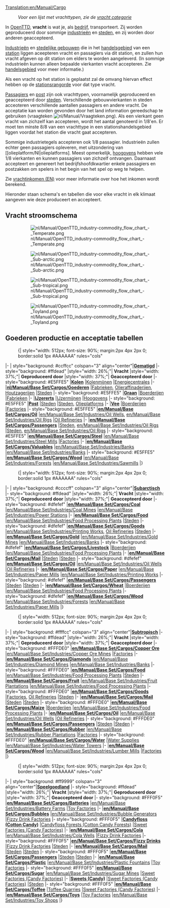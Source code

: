 [[Translation:en/Manual/Cargo]]
{{nl/Vertaling|en/Manual/Cargo|50}}
{{nl/Manual/Inhoudsopgave}}
:''Voor een lijst met vrachttypen, zie de [[:Category:nl/Vracht|vracht categorie]]''

In [[nl/Manual/Main Page|OpenTTD]], '''vracht''' is wat je, als [[nl/Manual/Bedrijf|bedrijf]], transporteert. Zij worden geproduceerd door sommige [[nl/Manual/Industrie|industrieën]] en [[nl/Manual/Gemeente|steden]], en zij worden door anderen geaccepteerd. 

[[nl/Manual/Industrie|Industrieën]] en [[nl/Manual/Gemeente|stedelijke gebouwen]] die in het [[nl/Manual/Handelsgebied|handelsgebied]] van een [[nl/Manual/Stations|station]] liggen aceepteren vracht en passagiers via dit station, en zullen hun vracht afgeven op dit station om elders te worden aangeleverd. (In sommige industrieën kunnen alleen bepaalde vierkanten vracht accepteren. Zie [[nl/Manual/Handelsgebied|handelsgebied]] voor meer informatie.)

Als een vracht op het station is geplaatst zal de omvang hiervan effect hebben op de [[nl/Manual/Game Mechanics/Main Page#stationsrangorde|stationsrangorde]] voor dat type vracht.

[[nl/Manual/Base Set/Cargos/Passagiers|Passagiers]] en [[nl/Manual/Base Set/Cargos/Post|post]] zijn ook vrachttypen, voornamelijk geproduceerd en geaccepteerd door [[nl/Manual/Gemeente|steden]]. Verschillende gebouwvierkanten in steden acceoteren verschillende aantallen passagiers en andere vracht. De acceptatie kan worden gevonden door het land information gereedschap te gebruiken (vraagteken [[File:nl/Manual/Vraagteken.png]]). Als een vierkant geen vracht van zichzelf kan accepteren, wordt het aantal genoteerd in 1/8'en. Er moet ten minste 8/8 van een vrachttype in een stationshandelsgebied liggen voordat het station die vracht gaat accepteren.

Sommige industrietegels accepteren ook 1/8 passagier. Industrieën zullen echter geen passagiers opleveren, met uitzondering van [[olieplatform/Nl|olieplatforms]. Meest opmerkelijk, [[nl/Manual/Base Set/Industries/Hoogoven|hoogovens]] hebben vele 1/8 vierkanten en kunnen passagiers van zichzelf ontvangen. Daarnaast accepteert en genereert het bedrijfshoofdkwartier enkele passagiers en postzakken om spelers in het begin van het spel op weg te helpen.

Zie [[en/Manual/Game Mechanics/Cargo income|vrachtinkomen (EN)]] voor meer informatie over hoe het inkomen wordt berekend.

Hieronder staan schema's en tabellen die voor elke vracht in elk klimaat aangeven wie deze produceert en accepteert.

==Vracht stroomschema==
:[[File:nl/Manual/OpenTTD industry-commodity flow chart - Temperate.png|border]]

:[[File:nl/Manual/OpenTTD industry-commodity flow chart - Sub-arctic.png|border]]

:[[File:nl/Manual/OpenTTD industry-commodity flow chart - Sub-tropical.png|border]]

:[[File:nl/Manual/OpenTTD industry-commodity flow chart - Toyland.png|border]]

==Goederen productie en acceptatie tabellen==

:{| {{en/Wikitable}} style="width: 512px; font-size: 90%; margin:2px 4px 2px 0; border:solid 1px #AAAAAA" rules="cols"
|- 
| style="background: #ccffcc" colspan="3" align="center"|'''[[nl/Manual/Klimaat#gematigd|Gematigd]]'''
|- style="background: #ffdead"
|style="width: 26%;"| '''Vracht'''
|style="width: 37%;"| '''Geproduceerd door'''
|style="width: 37%;"| '''Geaccepteerd door'''
|- style="background: #E5FFE5"
|'''[[nl/Manual/Base Set/Cargos/Kolen|Kolen]]'''
|[[nl/Manual/Base Set/Industries/Kolenmijn|Kolenmijnen]]
|[[nl/Manual/Base Set/Industries/Energiecentrale|Energiecentrales]]
|-
|'''[[nl/Manual/Base Set/Cargos/Goederen]]'''
|[[nl/Manual/Base Set/Industries/Fabriek|Fabrieken]], [[nl/Manual/Base Set/Industries/Olieraffinaderij|Olieraffinaderijen]], [[nl/Manual/Base Set/Industries/Houtzagerij|Houtzagerijen]]
|[[nl/Manual/Gemeente|Steden]]
|- style="background: #E5FFE5"
|'''[[nl/Manual/Base Set/Cargos/Graan|Graan]]'''
|[[nl/Manual/Base Set/Industries/Boerderij|Boerderijen]]
|[[nl/Manual/Base Set/Industries/Fabriek|Fabrieken]]
|-
|'''[[nl/Manual/Base Set/Cargos/IJzererts|IJzererts]]'''
|[[nl/Manual/Base Set/Industries/IJzermijn|IJzermijnen]]
|[[nl/Manual/Base Set/Industries/Hoogoven|Hoogovens]]
|- style="background: #E5FFE5"
|'''[[nl/Manual/Base Set/Cargos/Post|Post]]'''
|[[nl/Manual/Gemeente|Steden]]
|[[nl/Manual/Gemeente|Steden]], [[nl/Manual/Base Set/Industries/Olieplatform|Olieplatforms]]
|-
|'''[[nl/Manual/Base Set/Cargos/Vee|Vee]]'''
|[[nl/Manual/Base Set/Industries/Boerderij|Boerderijen]]
|[[en/Manual/Base Set/Industries/Factory|Factories]]
|- style="background: #E5FFE5"
|'''[[en/Manual/Base Set/Cargos/Oil]]'''
|[[en/Manual/Base Set/Industries/Oil Wells]], [[en/Manual/Base Set/Industries/Oil Rig]]s
|[[en/Manual/Base Set/Industries/Oil Refinery|Oil Refineries]]
|-
|'''[[en/Manual/Base Set/Cargos/Passengers]]'''
|[[nl/Manual/Gemeente|Steden]], [[en/Manual/Base Set/Industries/Oil Rig]]s
|[[nl/Manual/Gemeente|Steden]], [[en/Manual/Base Set/Industries/Oil Rig]]s
|- style="background: #E5FFE5"
|'''[[en/Manual/Base Set/Cargos/Steel]]'''
|[[en/Manual/Base Set/Industries/Steel Mill]]s
|[[en/Manual/Base Set/Industries/Factory|Factories]]
|-
|'''[[en/Manual/Base Set/Cargos/Valuables]]'''
|[[en/Manual/Base Set/Industries/Bank]]s
|[[en/Manual/Base Set/Industries/Bank]]s
|- style="background: #E5FFE5"
|'''[[en/Manual/Base Set/Cargos/Wood]]'''
|[[en/Manual/Base Set/Industries/Forest]]s
|[[en/Manual/Base Set/Industries/Sawmill]]s
|}

:{| {{en/Wikitable}} style="width: 512px; font-size: 90%; margin:2px 4px 2px 0; border:solid 1px #AAAAAA" rules="cols"
|- 
| style="background: #ccccff" colspan="3" align="center"|'''[[nl/Manual/Klimaat#subarctisch|Subarctisch]]'''
|- style="background: #ffdead"
|style="width: 26%;"| '''Vracht'''
|style="width: 37%;"| '''Geproduceerd door'''
|style="width: 37%;"| '''Geaccepteerd door'''
|- style="background: #dfefef"
|'''[[en/Manual/Base Set/Cargos/Coal]]'''
|[[en/Manual/Base Set/Industries/Coal Mine]]s
|[[en/Manual/Base Set/Industries/Power Station]]s
|-
|'''[[en/Manual/Base Set/Cargos/Food]]'''
|[[en/Manual/Base Set/Industries/Food Processing Plant]]s
|[[nl/Manual/Gemeente|Steden]]
|- style="background: #dfefef"
|'''[[en/Manual/Base Set/Cargos/Goods]]'''
|[[en/Manual/Base Set/Industries/Printing Works]], [[en/Manual/Base Set/Industries/Oil Refinery|Oil Refineries]]
|[[nl/Manual/Gemeente|Steden]]
|-
|'''[[en/Manual/Base Set/Cargos/Gold]]'''
|[[en/Manual/Base Set/Industries/Gold Mine]]s
|[[en/Manual/Base Set/Industries/Bank]]s
|- style="background: #dfefef"
|'''[[en/Manual/Base Set/Cargos/Livestock]]'''
|[[nl/Manual/Base Set/Industries/Boerderij|Boerderijen]]
|[[en/Manual/Base Set/Industries/Food Processing Plant]]s
|-
|'''[[en/Manual/Base Set/Cargos/Mail]]'''
|[[nl/Manual/Gemeente|Steden]]
|[[nl/Manual/Gemeente|Steden]]
|- style="background: #dfefef"
|'''[[en/Manual/Base Set/Cargos/Oil]]'''
|[[en/Manual/Base Set/Industries/Oil Wells]]
|[[en/Manual/Base Set/Industries/Oil Refinery|Oil Refineries]]
|-
|'''[[en/Manual/Base Set/Cargos/Paper]]'''
|[[en/Manual/Base Set/Industries/Paper Mill]]s
|[[en/Manual/Base Set/Industries/Printing Works]]
|- style="background: #dfefef"
|'''[[en/Manual/Base Set/Cargos/Passengers]]'''
|[[nl/Manual/Gemeente|Steden]]
|[[nl/Manual/Gemeente|Steden]]
|-
|'''[[en/Manual/Base Set/Cargos/Wheat]]'''
|[[nl/Manual/Base Set/Industries/Boerderij|Boerderijen]]
|[[en/Manual/Base Set/Industries/Food Processing Plant]]s
|- style="background: #dfefef"
|'''[[en/Manual/Base Set/Cargos/Wood]]'''
|[[en/Manual/Base Set/Industries/Forest]]s
|[[en/Manual/Base Set/Industries/Paper Mill]]s
|}

:{| {{en/Wikitable}} style="width: 512px; font-size: 90%; margin:2px 4px 2px 0; border:solid 1px #AAAAAA" rules="cols"
|- 
| style="background: #ffffcc" colspan="3" align="center"|'''[[nl/Manual/Klimaat#subtropisch|Subtropisch]]'''
|- style="background: #ffdead"
|style="width: 26%;"| '''Vracht'''
|style="width: 37%;"| '''Geproduceerd door'''
|style="width: 37%;"| '''Geaccepteerd door'''
|- style="background: #FFFDE0"
|'''[[en/Manual/Base Set/Cargos/Copper Ore]]'''
|[[en/Manual/Base Set/Industries/Copper Ore Mine]]s
|[[en/Manual/Base Set/Industries/Factory|Factories]]
|-
|'''[[en/Manual/Base Set/Cargos/Diamonds]]'''
|[[en/Manual/Base Set/Industries/Diamond Mine]]s
|[[en/Manual/Base Set/Industries/Bank]]s
|- style="background: #FFFDE0"
|'''[[en/Manual/Base Set/Cargos/Food]]'''
|[[en/Manual/Base Set/Industries/Food Processing Plant]]s
|[[nl/Manual/Gemeente|Steden]]
|-
|'''[[en/Manual/Base Set/Cargos/Fruit]]'''
|[[en/Manual/Base Set/Industries/Fruit Plantation]]s
|[[en/Manual/Base Set/Industries/Food Processing Plant]]s
|- style="background: #FFFDE0"
|'''[[en/Manual/Base Set/Cargos/Goods]]'''
|[[en/Manual/Base Set/Industries/Factory|Factories]], [[en/Manual/Base Set/Industries/Oil Refinery|Oil Refineries]]
|[[nl/Manual/Gemeente|Steden]]
|-
|'''[[en/Manual/Base Set/Cargos/Mail]]'''
|[[nl/Manual/Gemeente|Steden]]
|[[nl/Manual/Gemeente|Steden]]
|- style="background: #FFFDE0"
|'''[[en/Manual/Base Set/Cargos/Maize]]'''
|[[nl/Manual/Base Set/Industries/Boerderij|Boerderijen]]
|[[en/Manual/Base Set/Industries/Food Processing Plant]]s
|-
|'''[[en/Manual/Base Set/Cargos/Oil]]'''
|[[en/Manual/Base Set/Industries/Oil Wells]]
|[[en/Manual/Base Set/Industries/Oil Refinery|Oil Refineries]]
|- style="background: #FFFDE0"
|'''[[en/Manual/Base Set/Cargos/Passengers]]'''
|[[nl/Manual/Gemeente|Steden]]
|[[nl/Manual/Gemeente|Steden]]
|-
|'''[[en/Manual/Base Set/Cargos/Rubber]]'''
|[[en/Manual/Base Set/Industries/Rubber Plantation]]s
|[[en/Manual/Base Set/Industries/Factory|Factories]]
|- style="background: #FFFDE0"
|'''[[en/Manual/Base Set/Cargos/Water]]'''
|[[en/Manual/Base Set/Industries/Water Supply|Water Supplies]]
|[[en/Manual/Base Set/Industries/Water Tower]]s
|-
|'''[[en/Manual/Base Set/Cargos/Wood]]'''
|[[en/Manual/Base Set/Industries/Lumber Mill]]s
|[[en/Manual/Base Set/Industries/Factory|Factories]]
|}

:{| {{en/Wikitable}} style="width: 512px; font-size: 90%; margin:2px 4px 2px 0; border:solid 1px #AAAAAA" rules="cols"
|- 
| style="background: #ff9999" colspan="3" align="center"|'''[[nl/Manual/Klimaat#speelgoedland|Speelgoedland]]'''
|- style="background: #ffdead"
|style="width: 26%;"| '''Vracht'''
|style="width: 37%;"| '''Geproduceerd door'''
|style="width: 37%;"| '''Geaccepteerd door'''
|- style="background: #FFF0F5"
|'''[[en/Manual/Base Set/Cargos/Batteries]]'''
|[[en/Manual/Base Set/Industries/Battery Farm]]s
|[[en/Manual/Base Set/Industries/Toy Factory|Toy Factories]]
|-
|'''[[en/Manual/Base Set/Cargos/Bubbles]]'''
|[[en/Manual/Base Set/Industries/Bubble Generator]]s
|[[en/Manual/Base Set/Industries/Fizzy Drink Factory|Fizzy Drink Factories]]
|- style="background: #FFF0F5"
|'''[[en/Manual/Base Set/Cargos/Candyfloss|Candyfloss (Cotton Candy)]]''' 
|[[en/Manual/Base Set/Industries/Candyfloss Forest|Candyfloss Forests (Cotton Candy Forests)]]
|[[en/Manual/Base Set/Industries/Sweet Factory|Sweet Factories (Candy Factories)]]
|-
|'''[[en/Manual/Base Set/Cargos/Cola]]'''
|[[en/Manual/Base Set/Industries/Cola Wells]]
|[[en/Manual/Base Set/Industries/Fizzy Drink Factory|Fizzy Drink Factories]]
|- style="background: #FFF0F5"
|'''[[en/Manual/Base Set/Cargos/Fizzy Drinks]]'''
|[[en/Manual/Base Set/Industries/Fizzy Drink Factory|Fizzy Drink Factories]]
|[[nl/Manual/Gemeente|Steden]]
|-
|'''[[en/Manual/Base Set/Cargos/Mail]]'''
|[[nl/Manual/Gemeente|Steden]]
|[[nl/Manual/Gemeente|Steden]]
|- style="background: #FFF0F5"
|'''[[en/Manual/Base Set/Cargos/Passengers]]'''
|[[nl/Manual/Gemeente|Steden]]
|[[nl/Manual/Gemeente|Steden]]
|-
|'''[[en/Manual/Base Set/Cargos/Plastic]]'''
|[[en/Manual/Base Set/Industries/Plastic Fountains]]
|[[en/Manual/Base Set/Industries/Toy Factory|Toy Factories]]
|- style="background: #FFF0F5"
|'''[[en/Manual/Base Set/Cargos/Sugar]]'''
|[[en/Manual/Base Set/Industries/Sugar Mine]]s
|[[en/Manual/Base Set/Industries/Sweet Factory|Sweet Factories (Candy Factories)]]
|-
|'''[[en/Manual/Base Set/Cargos/Sweets|Sweets (Candy)]]'''
|[[en/Manual/Base Set/Industries/Sweet Factory|Sweet Factories (Candy Factories)]]
|[[nl/Manual/Gemeente|Steden]]
|- style="background: #FFF0F5"
|'''[[en/Manual/Base Set/Cargos/Toffee]]'''
|[[en/Manual/Base Set/Industries/Toffee Quarry|Toffee Quarries]]
|[[en/Manual/Base Set/Industries/Sweet Factory|Sweet Factories (Candy Factories)]]
|-
|'''[[en/Manual/Base Set/Cargos/Toys]]'''
|[[en/Manual/Base Set/Industries/Toy Factory|Toy Factories]]
|[[en/Manual/Base Set/Industries/Toy Shop]]s
|}